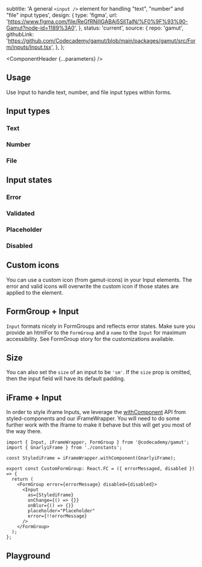 


  subtitle:
    'A general `<input />` element for handling "text", "number" and "file" input types',
  design: {
    type: 'figma',
    url: 'https://www.figma.com/file/ReGfRNillGABAj5SlITalN/%F0%9F%93%90-Gamut?node-id=1189%3A0',
  },
  status: 'current',
  source: {
    repo: 'gamut',
    githubLink:
      'https://github.com/Codecademy/gamut/blob/main/packages/gamut/src/Form/inputs/Input.tsx',
  },
};

<Meta of={InputStories} />

<ComponentHeader {...parameters} />

## Usage

Use Input to handle text, number, and file input types within forms.

## Input types

### Text

<Canvas of={InputStories.Text} />

### Number

<Canvas of={InputStories.Number} />

### File

<Canvas of={InputStories.File} />

## Input states

### Error

<Canvas of={InputStories.Error} />

### Validated

<Canvas of={InputStories.Validated} />

### Placeholder

<Canvas of={InputStories.Placeholder} />

### Disabled

<Canvas of={InputStories.Disabled} />

## Custom icons

You can use a custom icon (from gamut-icons) in your Input elements. The error and valid icons will overwrite the custom icon if those states are applied to the element.

<Canvas of={InputStories.CustomIcon} />

## FormGroup + Input

`Input` formats nicely in FormGroups and reflects error states. Make sure you provide an htmlFor to the `FormGroup` and a `name` to the `Input` for maximum accessibility. See <LinkTo id="Atoms/FormElements/FormGroup">FormGroup</LinkTo> story for the customizations available.

<Canvas of={InputStories.FormGroupDefault} />
<Canvas of={InputStories.FormGroupError} />
<Canvas of={InputStories.FormGroupLarge} />
<Canvas of={InputStories.FormGroupErrorLarge} />

## Size

You can also set the `size` of an input to be `'sm'`. If the `size` prop is omitted, then the input field will have its default padding.

<Canvas of={InputStories.TextSmall} />
<Canvas of={InputStories.TextSmallError} />
<Canvas of={InputStories.NumberSmall} />
<Canvas of={InputStories.FileSmall} />
<Canvas of={InputStories.DisabledSmall} />

## iFrame + Input

In order to style iframe Inputs, we leverage the [withComponent](https://styled-components.com/docs/api) API from styled-components and our iFrameWrapper. You will need to do some further work with the iframe to make it behave but this will get you most of the way there.

```tsx
import { Input, iFrameWrapper, FormGroup } from '@codecademy/gamut';
import { GnarlyiFrame } from './constants';

const StylediFrame = iFrameWrapper.withComponent(GnarlyiFrame);

export const CustomFormGroup: React.FC = ({ errorMessaged, disabled }) => {
  return (
    <FormGroup error={errorMessage} disabled={disabled}>
      <Input
        as={StylediFrame}
        onChange={() => {}}
        onBlur={() => {}}
        placeholder="Placeholder"
        error={!!errorMessage}
      />
    </FormGroup>
  );
};
```

## Playground

<Canvas sourceState="shown" of={InputStories.Default} />

<Controls />
